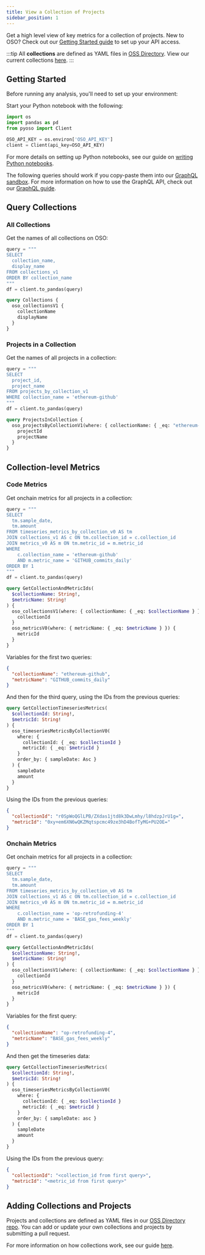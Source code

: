 ```yaml
---
title: View a Collection of Projects
sidebar_position: 1
---
```



Get a high level view of key metrics for a collection of projects. New to OSO? Check out our [Getting Started guide](../get-started/index.md) to set up your API access.

:::tip
All **collections** are defined as YAML files in [OSS Directory](https://github.com/opensource-observer/oss-directory). View our current collections [here](https://github.com/opensource-observer/oss-directory/tree/main/data/collections).
:::

## Getting Started

Before running any analysis, you'll need to set up your environment:

<Tabs>
<TabItem value="python" label="Python">

Start your Python notebook with the following:

```python
import os
import pandas as pd
from pyoso import Client

OSO_API_KEY = os.environ['OSO_API_KEY']
client = Client(api_key=OSO_API_KEY)
```

For more details on setting up Python notebooks, see our guide on [writing Python notebooks](../guides/notebooks/index.mdx).

</TabItem>
<TabItem value="graphql" label="GraphQL">

The following queries should work if you copy-paste them into our [GraphQL sandbox](https://www.opensource.observer/graphql). For more information on how to use the GraphQL API, check out our [GraphQL guide](../integrate/api.md).

</TabItem>
</Tabs>

## Query Collections

### All Collections

Get the names of all collections on OSO:

<Tabs>
<TabItem value="python" label="Python">

```python
query = """
SELECT
  collection_name,
  display_name
FROM collections_v1
ORDER BY collection_name
"""
df = client.to_pandas(query)
```

</TabItem>
<TabItem value="graphql" label="GraphQL">

```graphql
query Collections {
  oso_collectionsV1 {
    collectionName
    displayName
  }
}
```

</TabItem>
</Tabs>

### Projects in a Collection

Get the names of all projects in a collection:

<Tabs>
<TabItem value="python" label="Python">

```python
query = """
SELECT
  project_id,
  project_name
FROM projects_by_collection_v1
WHERE collection_name = 'ethereum-github'
"""
df = client.to_pandas(query)
```

</TabItem>
<TabItem value="graphql" label="GraphQL">

```graphql
query ProjectsInCollection {
  oso_projectsByCollectionV1(where: { collectionName: { _eq: "ethereum-github" } }) {
    projectId
    projectName
  }
}
```

</TabItem>
</Tabs>

## Collection-level Metrics

### Code Metrics

Get onchain metrics for all projects in a collection:

<Tabs>
<TabItem value="python" label="Python">

```python
query = """
SELECT
  tm.sample_date,
  tm.amount
FROM timeseries_metrics_by_collection_v0 AS tm
JOIN collections_v1 AS c ON tm.collection_id = c.collection_id
JOIN metrics_v0 AS m ON tm.metric_id = m.metric_id
WHERE
    c.collection_name = 'ethereum-github'
    AND m.metric_name = 'GITHUB_commits_daily'
ORDER BY 1
"""
df = client.to_pandas(query)
```

</TabItem>
<TabItem value="graphql" label="GraphQL">

```graphql
query GetCollectionAndMetricIds(
  $collectionName: String!,
  $metricName: String!
) {
  oso_collectionsV1(where: { collectionName: { _eq: $collectionName } }) {
    collectionId
  }
  oso_metricsV0(where: { metricName: { _eq: $metricName } }) {
    metricId
  }
}
```

Variables for the first two queries:
```json
{
  "collectionName": "ethereum-github",
  "metricName": "GITHUB_commits_daily"
}
```

And then for the third query, using the IDs from the previous queries:

```graphql
query GetCollectionTimeseriesMetrics(
  $collectionId: String!,
  $metricId: String!
) {
  oso_timeseriesMetricsByCollectionV0(
    where: {
      collectionId: { _eq: $collectionId }
      metricId: { _eq: $metricId }
    }
    order_by: { sampleDate: Asc }
  ) {
    sampleDate
    amount
  }
}
```

Using the IDs from the previous queries:

```json
{
  "collectionId": "r0SpWoQGlLPB/ZXdas1jtd8k3DwLmhy/l8hdzpJrU1g=",
  "metricId": "0xy+em6XN6wQKZMqtspcmc49ze3hD4BofTyMG+PU2OE="
}
```

</TabItem>
</Tabs>

### Onchain Metrics

Get onchain metrics for all projects in a collection:

<Tabs>
<TabItem value="python" label="Python">

```python
query = """
SELECT
  tm.sample_date,
  tm.amount
FROM timeseries_metrics_by_collection_v0 AS tm
JOIN collections_v1 AS c ON tm.collection_id = c.collection_id
JOIN metrics_v0 AS m ON tm.metric_id = m.metric_id
WHERE
    c.collection_name = 'op-retrofunding-4'
    AND m.metric_name = 'BASE_gas_fees_weekly'
ORDER BY 1
"""
df = client.to_pandas(query)
```

</TabItem>
<TabItem value="graphql" label="GraphQL">

```graphql
query GetCollectionAndMetricIds(
  $collectionName: String!,
  $metricName: String!
) {
  oso_collectionsV1(where: { collectionName: { _eq: $collectionName } }) {
    collectionId
  }
  oso_metricsV0(where: { metricName: { _eq: $metricName } }) {
    metricId
  }
}
```

Variables for the first query:
```json
{
  "collectionName": "op-retrofunding-4",
  "metricName": "BASE_gas_fees_weekly"
}
```

And then get the timeseries data:

```graphql
query GetCollectionTimeseriesMetrics(
  $collectionId: String!,
  $metricId: String!
) {
  oso_timeseriesMetricsByCollectionV0(
    where: {
      collectionId: { _eq: $collectionId }
      metricId: { _eq: $metricId }
    }
    order_by: { sampleDate: asc }
  ) {
    sampleDate
    amount
  }
}
```

Using the IDs from the previous query:
```json
{
  "collectionId": "<collection_id from first query>",
  "metricId": "<metric_id from first query>"
}
```

</TabItem>
</Tabs>

## Adding Collections and Projects

Projects and collections are defined as YAML files in our [OSS Directory repo](https://github.com/opensource-observer/oss-directory). You can add or update your own collections and projects by submitting a pull request.

For more information on how collections work, see our guide [here](../guides/oss-directory/collection.md).
